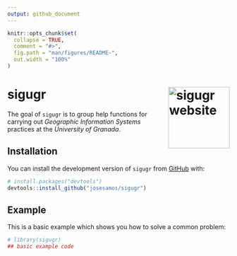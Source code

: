 ```yaml
---
output: github_document
---
```


<!-- README.md is generated from README.Rmd. Please edit that file -->

```r
knitr::opts_chunk$set(
  collapse = TRUE,
  comment = "#>",
  fig.path = "man/figures/README-",
  out.width = "100%"
)
```

# sigugr <a href="https://josesamos.github.io/sigugr/"><img src="man/figures/logo.png" align="right" height="139" alt="sigugr website" /></a>

<!-- badges: start -->
<!-- badges: end -->

The goal of `sigugr` is to group help functions for carrying out *Geographic Information Systems* practices at the *University of Granada*.

## Installation

You can install the development version of `sigugr` from [GitHub](https://github.com/) with:

``` r
# install.packages("devtools")
devtools::install_github("josesamos/sigugr")
```

## Example

This is a basic example which shows you how to solve a common problem:

```r
# library(sigugr)
## basic example code
```

